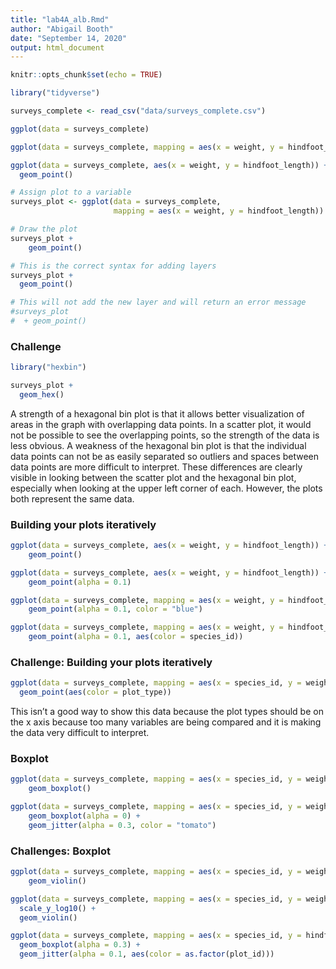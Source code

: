 ```yaml
---
title: "lab4A_alb.Rmd"
author: "Abigail Booth"
date: "September 14, 2020"
output: html_document
---
```


```r
knitr::opts_chunk$set(echo = TRUE)
```

```r
library("tidyverse")
```
```r
surveys_complete <- read_csv("data/surveys_complete.csv")
```
```r
ggplot(data = surveys_complete)
```
```r
ggplot(data = surveys_complete, mapping = aes(x = weight, y = hindfoot_length))
```
```r
ggplot(data = surveys_complete, aes(x = weight, y = hindfoot_length)) +
  geom_point()
```
```r
# Assign plot to a variable
surveys_plot <- ggplot(data = surveys_complete, 
                       mapping = aes(x = weight, y = hindfoot_length))

# Draw the plot
surveys_plot + 
    geom_point()
```
```r
# This is the correct syntax for adding layers
surveys_plot +
  geom_point()

# This will not add the new layer and will return an error message
#surveys_plot
#  + geom_point()
```
### Challenge
```r
library("hexbin")
```
```r
surveys_plot +
  geom_hex()
```
A strength of a hexagonal bin plot is that it allows better visualization of areas in the graph with overlapping data points. In a scatter plot, it would not be possible to see the overlapping points, so the strength of the data is less obvious. A weakness of the hexagonal bin plot is that the individual data points can not be as easily separated so outliers and spaces between data points are more difficult to interpret. These differences are clearly visible in looking between the scatter plot and the hexagonal bin plot, especially when looking at the upper left corner of each. However, the plots both represent the same data.

### Building your plots iteratively
```r
ggplot(data = surveys_complete, aes(x = weight, y = hindfoot_length)) +
    geom_point()
```
```r
ggplot(data = surveys_complete, aes(x = weight, y = hindfoot_length)) +
    geom_point(alpha = 0.1)
```
```r
ggplot(data = surveys_complete, mapping = aes(x = weight, y = hindfoot_length)) +
    geom_point(alpha = 0.1, color = "blue")
```
```r
ggplot(data = surveys_complete, mapping = aes(x = weight, y = hindfoot_length)) +
    geom_point(alpha = 0.1, aes(color = species_id))
```
### Challenge: Building your plots iteratively
```r
ggplot(data = surveys_complete, mapping = aes(x = species_id, y = weight)) +
  geom_point(aes(color = plot_type))
```
This isn't a good way to show this data because the plot types should be on the x axis because too many variables are being compared and it is making the data very difficult to interpret.

### Boxplot
```r
ggplot(data = surveys_complete, mapping = aes(x = species_id, y = weight)) +
    geom_boxplot()
```
```r
ggplot(data = surveys_complete, mapping = aes(x = species_id, y = weight)) +
    geom_boxplot(alpha = 0) +
    geom_jitter(alpha = 0.3, color = "tomato")
```
### Challenges: Boxplot
```r
ggplot(data = surveys_complete, mapping = aes(x = species_id, y = weight)) +
    geom_violin()
```
```r
ggplot(data = surveys_complete, mapping = aes(x = species_id, y = weight)) +
  scale_y_log10() +
  geom_violin()
```
```r
ggplot(data = surveys_complete, mapping = aes(x = species_id, y = hindfoot_length)) +
  geom_boxplot(alpha = 0.3) +
  geom_jitter(alpha = 0.1, aes(color = as.factor(plot_id)))
```

